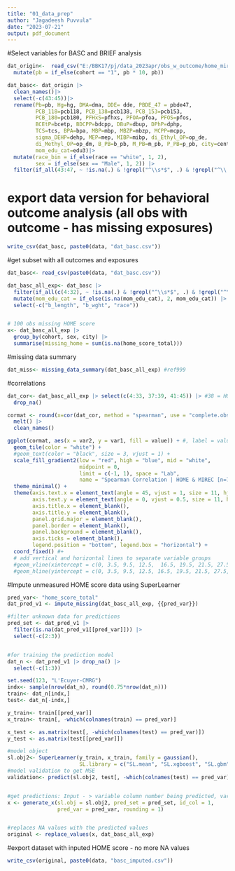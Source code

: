 ```yaml
---
title: "01_data_prep"
author: "Jagadeesh Puvvula"
date: "2023-07-21"
output: pdf_document
---
```


#Select variables for BASC and BRIEF analysis 
```r
dat_origin<-  read_csv("E:/BBK17/pj/data_2023apr/obs_w_outcome/home_mirec_w_out.csv") |>
  mutate(pb = if_else(cohort == "1", pb * 10, pb))

dat_basc<- dat_origin |>
  clean_names()|>
  select(-c(43:45))|>
  rename(Pb=pb, Hg=hg, DMA=dma, DDE= dde, PBDE_47 = pbde47,
         PCB_118=pcb118, PCB_138=pcb138, PCB_153=pcb153,
         PCB_180=pcb180, PFHxS=pfhxs, PFOA=pfoa, PFOS=pfos,
         BCEtP=bcetp, BDCPP=bdcpp, DBuP=dbup, DPhP=dphp,
         TCS=tcs, BPA=bpa, MBP=mbp, MBZP=mbzp, MCPP=mcpp,
         sigma_DEHP=dehp, MEP=mep, MIBP=mibp, di_Ethyl_OP=op_de,
         di_Methyl_OP=op_dm, B_PB=b_pb, M_PB=m_pb, P_PB=p_pb, city=center,
         mom_edu_cat=edu3)|>
  mutate(race_bin = if_else(race == "white", 1, 2),
         sex = if_else(sex == "Male", 1, 2)) |>
  filter(if_all(43:47, ~ !is.na(.) & !grepl("^\\s*$", .) & !grepl("^\\.$", .))) #if_any didnt work here
```

# export data version for behavioral outcome analysis (all obs with outcome - has missing exposures)
```r
write_csv(dat_basc, paste0(data, "dat_basc.csv"))
```

#get subset with all outcomes and exposures
```r
dat_basc<- read_csv(paste0(data, "dat_basc.csv"))

dat_basc_all_exp<- dat_basc |>
  filter(if_all(c(4:32), ~ !is.na(.) & !grepl("^\\s*$", .) & !grepl("^\\.$", .))) |>
  mutate(mom_edu_cat = if_else(is.na(mom_edu_cat), 2, mom_edu_cat)) |> # replaced with category-2 (dominant)
  select(-c("b_length", "b_wght", "race"))


# 100 obs missing HOME score
x<- dat_basc_all_exp |>
  group_by(cohort, sex, city) |>
  summarise(missing_home = sum(is.na(home_score_total)))
```

#missing data summary
```r
dat_miss<- missing_data_summary(dat_basc_all_exp) #ref999
```


#correlations
```r
dat_cor<- dat_basc_all_exp |> select(c(4:33, 37:39, 41:45)) |> #38 = HOME score
  drop_na()

cormat <- round(x=cor(dat_cor, method = "spearman", use = "complete.obs"), digits = 2) |>
  melt() |> 
  clean_names()

ggplot(cormat, aes(x = var2, y = var1, fill = value)) + #, label = value
  geom_tile(color = "white") +
  #geom_text(color = "black", size = 3, vjust = 1) +
  scale_fill_gradient2(low = "red", high = "blue", mid = "white",
                       midpoint = 0,
                       limit = c(-1, 1), space = "Lab",
                       name = "Spearman Correlation | HOME & MIREC [n=704]") +
  theme_minimal() +
  theme(axis.text.x = element_text(angle = 45, vjust = 1, size = 11, hjust = 1),
        axis.text.y = element_text(angle = 0, vjust = 0.5, size = 11, hjust = 1),
        axis.title.x = element_blank(),
        axis.title.y = element_blank(),
        panel.grid.major = element_blank(),
        panel.border = element_blank(),
        panel.background = element_blank(),
        axis.ticks = element_blank(),
        legend.position = "bottom", legend.box = "horizontal") +
  coord_fixed() #+
  # add vertical and horizontal lines to separate variable groups
  #geom_vline(xintercept = c(0, 3.5, 9.5, 12.5,  16.5, 19.5, 21.5, 27.5, 29.5), color = "black", size=1.25) +
  #geom_hline(yintercept = c(0, 3.5, 9.5, 12.5, 16.5, 19.5, 21.5, 27.5, 29.5), color = "black", size=1.25) 
```

#Impute unmeasured HOME score data using SuperLearner
```r
pred_var<- "home_score_total"
dat_pred_v1 <- impute_missing(dat_basc_all_exp, {{pred_var}})

#filter unknown data for predictions
pred_set <- dat_pred_v1 |>
  filter(is.na(dat_pred_v1[[pred_var]])) |>
  select(-c(2:3))


#for training the prediction model
dat_n <- dat_pred_v1 |> drop_na() |>
  select(-c(1:3))

set.seed(123, "L'Ecuyer-CMRG")
indx<- sample(nrow(dat_n), round(0.75*nrow(dat_n)))
train<- dat_n[indx,]
test<- dat_n[-indx,]

y_train<- train[[pred_var]]
x_train<- train[, -which(colnames(train) == pred_var)]

x_test <- as.matrix(test[, -which(colnames(test) == pred_var)])
y_test <- as.matrix(test[[pred_var]])

#model object
sl.obj2<- SuperLearner(y_train, x_train, family = gaussian(), 
                       SL.library = c("SL.mean", "SL.xgboost", "SL.gbm"))
#model validation to get MSE
validation<- predict(sl.obj2, test[, -which(colnames(test) == pred_var)])


#get predictions: Input - > variable column number being predicted, variable name and rounding
x <- generate_x(sl.obj = sl.obj2, pred_set = pred_set, id_col = 1, 
                pred_var = pred_var, rounding = 1)


#replaces NA values with the predicted values
original <- replace_values(x, dat_basc_all_exp)
```

#export dataset with inputed HOME score - no more NA values 
```r
write_csv(original, paste0(data, "basc_imputed.csv"))
```










